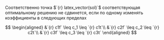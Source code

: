 Соответственно точка $`{r} latex_vector(sol)`$ соответствующая оптимальному решению не сдвинется, если по одному изменять коэффициенты в следующих пределах

$$
\begin{aligned}
&`{r} c1f`  \leq c_1 \leq `{r} c1t`\\
&`{r} c2f`  \leq c_2 \leq `{r} c2t`\\
&`{r} c3f`  \leq c_3 \leq `{r} c3t`
\end{aligned}
$$
